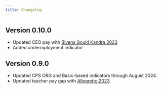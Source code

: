 ```yaml
---
title: Changelog
---
```


## Version 0.10.0
* Updated CEO pay with [Bivens Gould Kandra 2023](https://www.epi.org/publication/ceo-pay-in-2023/)
* Added undermployment indicator

## Version 0.9.0
* Updated CPS ORG and Basic-based indicators through August 2024.
* Updated teacher pay gap with [Allegretto 2023](https://www.epi.org/publication/teacher-pay-in-2023/).

